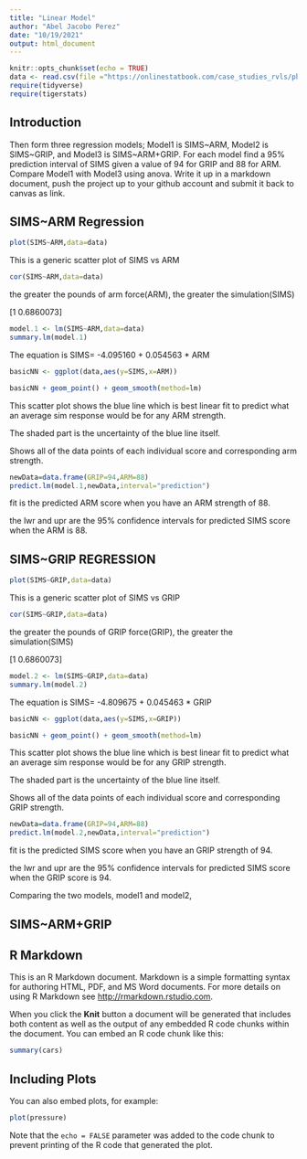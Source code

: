 ```yaml
---
title: "Linear Model"
author: "Abel Jacobo Perez"
date: "10/19/2021"
output: html_document
---
```


```r
knitr::opts_chunk$set(echo = TRUE)
data <- read.csv(file ="https://onlinestatbook.com/case_studies_rvls/physical_strength/data.txt",header=T,sep = '')
require(tidyverse)
require(tigerstats)
```
## Introduction

Then form three regression models; Model1 is SIMS~ARM, Model2 is SIMS~GRIP, and Model3 is SIMS~ARM+GRIP. For each model find a 95% prediction interval of SIMS given a value of 94  for GRIP and 88 for ARM. Compare Model1 with Model3 using anova. Write it up in a markdown document, push the project up to your github account and submit it back to canvas as link. 


## SIMS~ARM Regression

```r
plot(SIMS~ARM,data=data)
```

This is a generic scatter plot of SIMS vs ARM
```r
cor(SIMS~ARM,data=data)
```




the greater the pounds of arm force(ARM), the greater the simulation(SIMS)

[1 0.6860073]

```r
model.1 <- lm(SIMS~ARM,data=data)
summary.lm(model.1)
```
The equation is SIMS= -4.095160 + 0.054563 * ARM


```r
basicNN <- ggplot(data,aes(y=SIMS,x=ARM))
```


```r
basicNN + geom_point() + geom_smooth(method=lm)
``` 
This scatter plot shows the blue line which is best linear fit to predict what an average sim response would be for any ARM strength.

The shaded part is the uncertainty of the blue line itself.

Shows all of the data points of each individual score and corresponding arm strength.


```r
newData=data.frame(GRIP=94,ARM=88)
predict.lm(model.1,newData,interval="prediction")
```
fit is the predicted ARM score when you have an ARM strength of 88.

the lwr and upr are the 95% confidence intervals for predicted SIMS score when the ARM is 88.



## SIMS~GRIP REGRESSION

```r
plot(SIMS~GRIP,data=data)
```

This is a generic scatter plot of SIMS vs GRIP
```r
cor(SIMS~GRIP,data=data)
```




the greater the pounds of GRIP force(GRIP), the greater the simulation(SIMS)

[1 0.6860073]

```r
model.2 <- lm(SIMS~GRIP,data=data)
summary.lm(model.2)
```
The equation is SIMS= -4.809675 + 0.045463 * GRIP


```r
basicNN <- ggplot(data,aes(y=SIMS,x=GRIP))
```


```r
basicNN + geom_point() + geom_smooth(method=lm)
``` 
This scatter plot shows the blue line which is best linear fit to predict what an average sim response would be for any GRIP strength.

The shaded part is the uncertainty of the blue line itself.

Shows all of the data points of each individual score and corresponding GRIP strength.


```r
newData=data.frame(GRIP=94,ARM=88)
predict.lm(model.2,newData,interval="prediction")
```
fit is the predicted SIMS score when you have an GRIP strength of 94.

the lwr and upr are the 95% confidence intervals for predicted SIMS score when the GRIP score is 94.

Comparing the two models, model1 and model2, 






## SIMS~ARM+GRIP 



## R Markdown

This is an R Markdown document. Markdown is a simple formatting syntax for authoring HTML, PDF, and MS Word documents. For more details on using R Markdown see <http://rmarkdown.rstudio.com>.

When you click the **Knit** button a document will be generated that includes both content as well as the output of any embedded R code chunks within the document. You can embed an R code chunk like this:

```r
summary(cars)
```

## Including Plots

You can also embed plots, for example:

```r
plot(pressure)
```

Note that the `echo = FALSE` parameter was added to the code chunk to prevent printing of the R code that generated the plot.
